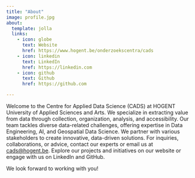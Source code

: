 ```yaml
---
title: "About"
image: profile.jpg
about:
  template: jolla
  links:
    - icon: globe
      text: Website
      href: https://www.hogent.be/onderzoekscentra/cads
    - icon: linkedin
      text: LinkedIn
      href: https://linkedin.com
    - icon: github
      text: Github
      href: https://github.com

---
```


Welcome to the Centre for Applied Data Science (CADS) at HOGENT University of Applied Sciences and Arts. We specialize in extracting value from data through collection, organization, analysis, and accessibility. Our team tackles diverse data-related challenges, offering expertise in Data Engineering, AI, and Geospatial Data Science. We partner with various stakeholders to create innovative, data-driven solutions. For inquiries, collaborations, or advice, contact our experts or email us at [cads@hogent.be](mailto::cads@hogent.be). Explore our projects and initiatives on our website or engage with us on LinkedIn and GitHub.

We look forward to working with you!
